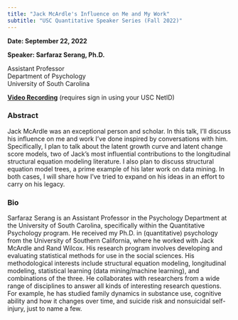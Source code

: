 ```yaml
---
title: "Jack McArdle's Influence on Me and My Work"
subtitle: "USC Quantitative Speaker Series (Fall 2022)"
---
```


**Date: September 22, 2022**

**Speaker: Sarfaraz Serang, Ph.D.**

Assistant Professor\
Department of Psychology\
University of South Carolina

[**Video Recording**](https://drive.google.com/file/d/1BcNyCifn5bYL6ErJuNNVn5SZ2Cwi4zNc/view?usp=share_link) (requires sign in using your USC NetID)

### Abstract

Jack McArdle was an exceptional person and scholar. In this talk, I'll discuss his influence on me and work I've done inspired by conversations with him. Specifically, I plan to talk about the latent growth curve and latent change score models, two of Jack's most influential contributions to the longitudinal structural equation modeling literature. I also plan to discuss structural equation model trees, a prime example of his later work on data mining. In both cases, I will share how I've tried to expand on his ideas in an effort to carry on his legacy.

### Bio

Sarfaraz Serang is an Assistant Professor in the Psychology Department at the University of South Carolina, specifically within the Quantitative Psychology program. He received my Ph.D. in (quantitative) psychology from the University of Southern California, where he worked with Jack McArdle and Rand Wilcox. His research program involves developing and evaluating statistical methods for use in the social sciences. His methodological interests include structural equation modeling, longitudinal modeling, statistical learning (data mining/machine learning), and combinations of the three. He collaborates with researchers from a wide range of disciplines to answer all kinds of interesting research questions. For example, he has studied family dynamics in substance use, cognitive ability and how it changes over time, and suicide risk and nonsuicidal self-injury, just to name a few.
